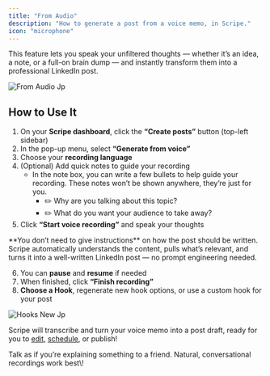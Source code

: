 ```yaml
---
title: "From Audio"
description: "How to generate a post from a voice memo, in Scripe."
icon: "microphone"
---
```


This feature lets you speak your unfiltered thoughts — whether it’s an idea, a note, or a full-on brain dump — and instantly transform them into a professional LinkedIn post.

![From Audio Jp](/10.jpg)

## How to Use It

1. On your **Scripe dashboard**, click the **“Create posts”** button (top-left sidebar)
2. In the pop-up menu, select **“Generate from voice”**
3. Choose your **recording language**
4. (Optional) Add quick notes to guide your recording
   - In the note box, you can write a few bullets to help guide your recording. These notes won’t be shown anywhere, they’re just for you.
     - ✏️ Why are you talking about this topic?
     - ✏️ What do you want your audience to take away?
5. Click **“Start voice recording”** and speak your thoughts

<Tip>
  **You don’t need to give instructions** on how the post should be written. Scripe automatically understands the content, pulls what’s relevant, and turns it into a well-written LinkedIn post — no prompt engineering needed.
</Tip>

6. You can **pause** and **resume** if needed
7. When finished, click **“Finish recording”**
8. **Choose a Hook**, regenerate new hook options, or use a custom hook for your post

![Hooks New Jp](/images/hooks-new.jpg)

Scripe will transcribe and turn your voice memo into a post draft, ready for you to [edit](/editor/editor), [schedule](/editor/schedule), or publish\!

<Tip>
  Talk as if you’re explaining something to a friend. Natural, conversational recordings work best\!
</Tip>